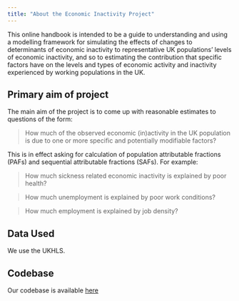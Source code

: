 ```yaml
---
title: "About the Economic Inactivity Project"
---
```


This online handbook is intended to be a guide to understanding and using a modelling framework for simulating the effects of changes to determinants of economic inactivity to representative UK populations' levels of economic inactivity, and so to estimating the contribution that specific factors have on the levels and types of economic activity and inactivity experienced by working populations in the UK. 

## Primary aim of project

The main aim of the project is to come up with reasonable estimates to questions of the form:

> How much of the observed economic (in)activity in the UK population is due to one or more specific and potentially modifiable factors?

This is in effect asking for calculation of population attributable fractions (PAFs) and sequential attributable fractions (SAFs). For example:

> How much sickness related economic inactivity is explained by poor health?

> How much unemployment is explained by poor work conditions?

> How much employment is explained by job density?



## Data Used

We use the UKHLS.

## Codebase

Our codebase is available [here](https://github.com/JonMinton/economic_inactivity)


